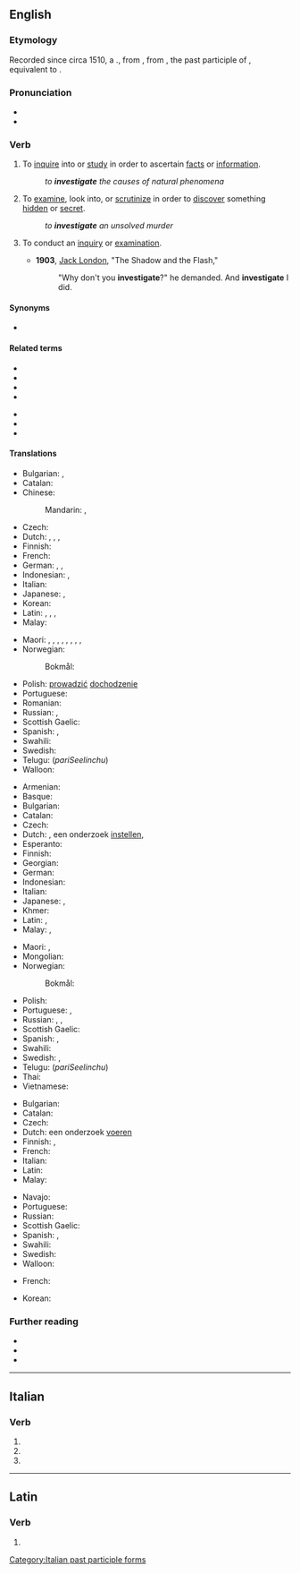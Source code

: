 ==English==

===Etymology===
Recorded since circa 1510, a {{back-formation|en|investigation}}., from {{der|en|la|investīgātiō||a searching into}}, from {{m|la|investīgātus}}, the past participle of {{m|la|investigo|investigare}}, equivalent to {{prefix|en|in|vestigate}}.

===Pronunciation===
* {{IPA|[ɪn.ˈves.tɪ.ɡeɪ̯t]|lang=en}}
* {{audio|En-us-investigate.ogg|Audio (US)|lang=en}}

===Verb===
{{en-verb|investigat}}

# {{lb|en|transitive}} To [[inquire]] into or [[study]] in order to ascertain [[fact]]s or [[information]].
#: ''to '''investigate''' the causes of natural phenomena''
# {{lb|en|transitive}} To [[examine]], look into, or [[scrutinize]] in order to [[discover]] something [[hidden]] or [[secret]].
#: ''to '''investigate''' an unsolved murder''
# {{lb|en|intransitive}} To conduct an [[inquiry]] or [[examination]].
#* '''1903''', [[w:Jack London|Jack London]], "The Shadow and the Flash,"
#*: "Why don't you '''investigate'''?" he demanded. And '''investigate''' I did.

====Synonyms====
* {{l|en|underseek}}

====Related terms====
{{rel-top|Terms related to "investigate"}}
* {{l|en|investigability}}
* {{l|en|investigable}}
* {{l|en|investigation}}
* {{l|en|investigational}}
{{rel-mid}}
* {{l|en|investigative}}
* {{l|en|investigator}}
* {{l|en|investigatory}}
{{rel-bottom}}

====Translations====
{{trans-top|to inquire into, study}}
* Bulgarian: {{t+|bg|изследвам}}, {{t+|bg|проучвам}}
* Catalan: {{t+|ca|investigar}}
* Chinese:
*: Mandarin: {{t+|cmn|調查|sc=Hani}}, {{t+|cmn|调查|tr=diàochá|sc=Hani}}
* Czech: {{t+|cs|zkoumat}}
* Dutch: {{t+|nl|onderzoeken}}, {{t+|nl|bekijken}}, {{t+|nl|bestuderen}}, {{t+|nl|bestuderen}}
* Finnish: {{t+|fi|tutkia}}
* French: {{t+|fr|étudier}}
* German: {{t+|de|untersuchen}}, {{t+|de|erforschen}}, {{t+|de|recherchieren}}
* Indonesian: {{t+|id|mengkaji}}, {{t+|id|menyelidiki}}
* Italian: {{t+|it|investigare}}
* Japanese: {{t+|ja|調べる|tr=しらべる, shiraberu}}, {{t+|ja|調査|tr=ちょうさする, chōsa suru|alt=調査する|sc=Jpan}}
* Korean: {{t+|ko|조사하다}}
* Latin: {{t+|la|aspicio}}, {{t|la|investigo}}, {{t|la|indago}}, {{t|la|vestigo}}
* Malay: {{t|ms|siasat}}
{{trans-mid}}
* Maori: {{t|mi|whakatewhatewha}}, {{t|mi|tūhura}}, {{t|mi|mātai}}, {{t|mi|mātaki}}, {{t|mi|rangahau}}, {{t|mi|tūhura }}, {{t|mi|uiui }} {{qualifier|by questioning}}, {{t|mi|whakatewhatewha}}, {{t|mi|ārohi}}
* Norwegian:
*: Bokmål: {{t|nb|undersøke}}
* Polish: [[prowadzić]] [[dochodzenie]]
* Portuguese: {{t+|pt|investigar}}
* Romanian: {{t+|ro|investiga}}
* Russian: {{t+|ru|иссле́довать|impf|pf}}, {{t+|ru|рассле́довать|impf|pf}}
* Scottish Gaelic: {{t|gd|rannsaich}}
* Spanish: {{t+|es|investigar}}, {{t+|es|pesquisar}}
* Swahili: {{t+|sw|chunguza|alt=-chunguza}}
* Swedish: {{t+|sv|undersöka}}
* Telugu: {{t+|te|పరిశీలించు}} (''pariSeelinchu'')
* Walloon: {{t+|wa|studyî}}
{{trans-bottom}}

{{trans-top|to examine}}
* Armenian: {{t-needed|hy}}
* Basque: {{t-needed|eu}}
* Bulgarian: {{t+|bg|разследвам}}
* Catalan: {{t+|ca|investigar}}
* Czech: {{t+|cs|pátrat}}
* Dutch: {{t+|nl|onderzoeken}}, een onderzoek [[instellen]], {{t+|nl|uitzoeken}}
* Esperanto: {{t-needed|eo}}
* Finnish: {{t+|fi|tutkia}}
* Georgian: {{t-needed|ka}}
* German: {{t+|de|untersuchen}}
* Indonesian: {{t+|id|menyelidiki}}
* Italian: {{t+|it|investigare}}
* Japanese: {{t+|ja|調べる|tr=しらべる, shiraberu}}, {{t+|ja|検査|tr=けんさする, kensa suru|alt=検査する|sc=Jpan}}
* Khmer: {{t|km|ពិរុទ្ឋ|tr=pi’rut|sc=Khmr}}
* Latin: {{t+|la|aspicio}}, {{t+|la|inquīrō}}
* Malay: {{t|ms|menyelidiki}}, {{t|ms|mengkaji}}
{{trans-mid}}
* Maori: {{t|mi|whakatewhatewha}}, {{t|mi|tūhura}}
* Mongolian: {{t-needed|mn}}
* Norwegian:
*: Bokmål: {{t|nb|ettersøke}}
* Polish: {{t+|pl|badać}}
* Portuguese: {{t+|pt|investigar}}, {{t+|pt|examinar}}
* Russian: {{t+|ru|рассле́довать|impf|pf}}, {{t+|ru|изуча́ть|impf}}, {{t+|ru|изучи́ть|pf}}
* Scottish Gaelic: {{t|gd|rannsaich}}
* Spanish: {{t+|es|examinar}}, {{t+|es|investigar}}
* Swahili: {{t+|sw|chunguza|alt=-chunguza}}
* Swedish: {{t+|sv|undersöka}}, {{t+|sv|utreda}}
* Telugu: {{t+|te|పరిశీలించు}} (''pariSeelinchu'')
* Thai: {{t-needed|th}}
* Vietnamese: {{t-needed|vi}}
{{trans-bottom}}

{{trans-top|to conduct an inquiry or examination}}
* Bulgarian: {{t+|bg|разследвам}}
* Catalan: {{t+|ca|investigar}}
* Czech: {{t+|cs|vyšetřovat}}
* Dutch: een onderzoek [[voeren]]
* Finnish: {{t+|fi|tutkia}}, {{t+|fi|selvittää}}
* French: {{t+|fr|enquêter}}
* Italian: {{t+|it|investigare}}
* Latin: {{t+|la|aspicio}}
* Malay: {{t|ms|mengkaji}}
{{trans-mid}}
* Navajo: {{t|nv|naʼałkaah}}
* Portuguese: {{t+|pt|investigar}}
* Russian: {{t+|ru|рассле́довать|impf|pf}}
* Scottish Gaelic: {{t|gd|rannsaich}}
* Spanish: {{t+|es|pesquisar}}, {{t+|es|investigar}}
* Swahili: {{t+|sw|chunguza|alt=-chunguza}}
* Swedish: {{t+|sv|utreda}}
* Walloon: {{t|wa|inketer}}
{{trans-bottom}}

{{checktrans-top}}
* French: {{t+check|fr|rechercher}}
{{trans-mid}}
* Korean: {{t+check|ko|조사하다}}
{{trans-bottom}}

===Further reading===
* {{R:Webster 1913}}
* {{R:Century 1911}}
* {{R:OneLook}}

----

==Italian==

===Verb===
{{head|it|verb form}}

# {{inflection of|investigare||2|p|pres|indc|lang=it}}
# {{inflection of|investigare||2|p|impr|lang=it}}
# {{feminine plural of|investigato|lang=it}}

[[Category:Italian past participle forms]]

----

==Latin==

===Verb===
{{la-verb-form|investīgāte}}

# {{inflection of|investīgō||2|p|pres|actv|impr|lang=la}}